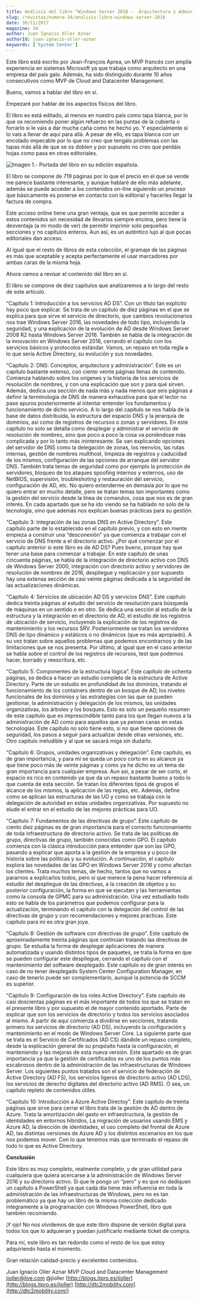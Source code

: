 ```yaml
---
title: Análisis del libro “Windows Server 2016 -  Arquitectura y Administración de los servicios de dominio Active Directory (AD DS)”
slug: /revistas/numero-34/analisis-libro-windows-server-2016
date: 30/11/2017
magazine: 34
author: Juan Ignacio Oller Aznar
authorId: juan-ignacio-oller-aznar
keywords: ['System Center']
---
```






Este libro está escrito por Jean-François Aprea, un MVP francés con amplia experiencia en sistemas Microsoft ya que trabaja como arquitecto en una empresa del país galo. Además, ha sido distinguido durante 10 años consecutivos como MVP de Cloud and Datacenter Management.

Bueno, vamos a hablar del libro en sí.

Empezaré por hablar de los aspectos físicos del libro.

El libro es está editado, al menos en nuestro país como tapa blanca, por lo que os recomiendo poner algún refuerzo en las puntas de la cubierta o forrarlo si le vais a dar mucha caña como he hecho yo. Y especialmente si lo vais a llevar de aquí para allá. A pesar de ello, es tapa blanca con un encolado impecable por lo que no creo que tengáis problemas con las tapas más allá de que se os doblen y por supuesto no creo que perdáis hojas como pasa en otras editoriales.

![Imagen 1.- Portada del libro en su edición española.](../../../images/numero34/analisis-libro-windows-server-2016/image1.jpg)

El libro se compone de 719 páginas por lo que el precio en el que se vende me parece bastante interesante, y aunque hablaré de ello más adelante, además se puede acceder a los contenidos on-line siguiendo un proceso que básicamente es ponerse en contacto con la editorial y hacerles llegar la factura de compra.

Este acceso online tiene una gran ventaja, que es que permite acceder a estos contenidos sin necesidad de llevarlos siempre encima, pero tiene la desventaja (a mi modo de ver) de permitir imprimir solo pequeñas secciones y no capítulos enteros. Aun así, es un auténtico lujo al que pocas editoriales dan acceso.

Al igual que el resto de libros de esta colección, el gramaje de las páginas es más que aceptable y acepta perfectamente el usar marcadores por ambas caras de la misma hoja.

Ahora vamos a revisar el contenido del libro en sí.

El libro se compone de diez capítulos que analizaremos a lo largo del resto de este artículo.

“Capítulo 1: Introducción a los servicios AD DS”. Con un título tan explícito hay poco que explicar. Se trata de un capítulo de diez páginas en el que se explica para que sirve el servicio de directorio, que cambios revolucionarios nos trae Windows Server 2016, las novedades de todo tipo, incluyendo la seguridad, y una explicación de la evolución de AD desde Windows Server 2008 R2 hasta Windows Server 2016. También se habla de la integración de la innovación en Windows Server 2016, cerrando el capítulo con los servicios básicos y protocolos estándar. Vamos, un repaso en toda regla a lo que sería Active Directory, su evolución y sus novedades.

“Capítulo 2: DNS: Conceptos, arquitectura y administración”. Este es un capítulo bastante extenso, con ciento veinte páginas llenas de contenido. Comienza hablando sobre los orígenes y la historia de los servicios de resolución de nombres, y con una explicación que son y para qué sirven. Además, dedica una sección de nada más y nada menos que seis páginas a definir la terminología de DNS de manera exhaustiva para que el lector no pase apuros posteriormente al intentar entender los fundamentos y funcionamiento de dicho servicio. A lo largo del capítulo se nos habla de la base de datos distribuida, la estructura del espacio DNS y la jerarquía de dominios, así como de registros de recursos o zonas y servidores. En este capítulo no solo se detalla como desplegar y administrar el servicio de resolución de nombres, sino que poco a poco la cosa va poniéndose más complicada y por lo tanto más ininteresante. Se van explicando opciones del servidor de DNS como la delegación de zonas, los reenvíos, las rutas internas, gestión de nombres multihost, limpieza de registros y caducidad de los mismos, configuración de las opciones de arranque del servidor DNS. También trata temas de seguridad como por ejemplo la protección de servidores, bloqueo de los ataques spoofing internos y externos, uso de NetBIOS, supervisión, troubleshoting y restauración del servicio, configuración de AD, etc. No quiero extenderme en demasía por lo que no quiero entrar en mucho detalle, pero se tratan temas tan importantes como la gestión del servicio desde la línea de comandos, cosa que nos es de gran interés. En cada apartado que se ha ido viendo se ha hablado no solo de la tecnología, sino que además nos explican buenas prácticas para su gestión.

“Capítulo 3: Integración de las zonas DNS en Active Directory”. Este capítulo parte de lo establecido en el capítulo previo, y con esto en mente empieza a construir una “desconexión” ya que comienza a trabajar con el servicio de DNS frente a el directorio activo. ¿Por qué comenzar por el capítulo anterior si este libro es de AD DS? Pues bueno, porque hay que tener una base para comenzar a trabajar. En este capítulo de unas cincuenta páginas, se habla de la integración de directorio activo con DNS de Windows Server 2000, integración con directorio activo y servidores de resolución de nombres de 2016, despliegue y replicación y por supuesto hay una extensa sección de casi veinte páginas dedicada a la seguridad de las actualizaciones dinámicas.

“Capítulo 4: Servicios de ubicación AD DS y servicios DNS”. Este capítulo dedica treinta páginas al estudio del servicio de resolución para búsqueda de máquinas en un sentido o en otro. Se dedica una sección al estudio de la estructura y la integración en el directorio de AD, el estudio de los registros de ubicación de servicio, incluyendo la explicación de los registros de mantenimiento y los recursos SRV. Posteriormente se tratan los servidores DNS de tipo dinámico y estáticos o no dinámicos (que es más apropiado). A su vez tratan sobre aquellos problemas que podemos encontrarnos y de las limitaciones que se nos presenta. Por último, al igual que en el caso anterior se habla sobre el control de los registros de recursos, test que podemos hacer, borrado y reescritura, etc.

“Capítulo 5: Componentes de la estructura lógica”. Este capítulo de ochenta páginas, se dedica a hacer un estudio completo de la estructura de Active Directory. Parte de un estudio en profundidad de los dominios, tratando el funcionamiento de los containers dentro de un bosque de AD, los niveles funcionales de los dominios y las estrategias con las que se pueden gestionar, la administración y delegación de los mismos, las unidades organizativas, los árboles y los bosques. Esto es solo un pequeño resumen de este capítulo que es imprescindible tanto para los que llegan nuevos a la administración de AD como para aquellos que ya peinan canas en estas tecnologías. Este capítulo no solo tiene esto, si no que tiene opciones de seguridad, los pasos a seguir para actualizar desde otras versiones, etc. Otro capítulo ineludible y al que se sacará miga sin dudarlo.

“Capítulo 6: Grupos, unidades organizativas y delegación”. Este capítulo, es de gran importancia, y para mí se queda un poco corto en su alcance ya que tiene poco más de veinte páginas y como ya he dicho es un tema de gran importancia para cualquier empresa. Aun así, a pesar de ser corto, el espacio es rico en contenido ya que da un repaso bastante bueno a todo lo que cuenta de esta sección. Se tratan los diferentes tipos de grupos el alcance de los mismos, la aplicación de las reglas, etc. Además, define como se aplican las estructuras de las UO y como se trabaja con la delegación de autoridad en estas unidades organizativas. Por supuesto no elude el entrar en el estudio de las mejores prácticas para UO.

“Capítulo 7: Fundamentos de las directivas de grupo”. Este capítulo de ciento diez páginas es de gran importancia para el correcto funcionamiento de toda infraestructura de directorio activo. Se trata de las políticas de grupo, directivas de grupo, también conocidas como GPO. El capítulo comienza con la clásica introducción para entender que son las GPO, pasando a explicar que aporta a la gestión de la empresa y u poco de historia sobre las políticas y su evolución. A continuación, el capítulo explora las novedades de las GPO en Windows Server 2016 y como afectan los clientes. Trata muchos temas, de hecho, tantos que no vamos a pararnos a explicarlos todos, pero sí que merece la pena hacer referencia al estudio del despliegue de las directivas, a la creación de objetos y su posterior configuración, la forma en que se ejecutan y las herramientas como la consola de GPMC para su administración. Una vez estudiado todo esto se habla de los parámetros que podemos configurar para la actualización, terminando el capítulo con la delegación del control de las directivas de grupo y con recomendaciones y mejores prácticas. Este capítulo para mí es otra gran joya.

“Capítulo 8: Gestión de software con directivas de grupo”. Este capítulo de aproximadamente treinta páginas que continúan tratando las directivas de grupo. Se estudia la forma de desplegar aplicaciones de manera automatizada y usando distintos tipos de paquetes, se trata la forma en que se pueden configurar este despliegue, cerrando el capítulo con el mantenimiento del software desplegado. Este capítulo es de gran interés en caso de no tener desplegado System Center Configuration Manager, en caso de tenerlo puede ser complementario, aunque la potencia de SCCM es superior.

“Capítulo 9: Configuración de los roles Active Directory”. Este capítulo de casi doscientas páginas es el más importante de todos los que se tratan en el presente libro y por supuesto el de mayor contenido aportado. Parte de explicar que son los servicios de directorio y todos los servicios asociados al mismo. A partir de aquí comienza a dividirse en secciones, tratando primero los servicios de directorio (AD DS), incluyendo la configuración y mantenimiento en el modo de Windows Server Core. La siguiente parte que se trata es el Servicio de Certificados (AD CS) dándole un repaso completo, desde la explicación general de su propósito hasta la configuración, el manteniendo y las mejoras de esta nueva versión. Este apartado es de gran importancia ya que la gestión de certificados es uno de los puntos más escabrosos dentro de la administración de las infraestructuras de Windows Server. Los siguientes puntos tratados son el servicio de federación de Active Directory (AD FS), los servicios ligeros de directorio activo (AD LDS), los servicios de derecho digitales del directorio activo (AD RMS). O sea, un capítulo repleto de contenidos útiles.

“Capítulo 10: Introducción a Azure Active Directoy”. Este capítulo de treinta páginas que sirve para cerrar el libro trata de la gestión de AD dentro de Azure. Trata la amortización del gasto en infraestructura, la gestión de identidades en entornos híbridos, La migración de usuarios usando EMS y Azure AD, la dirección de identidades, el uso completo del frontal de Azure AD, las distintas versiones de Azure AD y los distintos escenarios en los que nos podemos mover. Con lo que tenemos más que terminado el repaso de todo lo que es Active Directory.

**Conclusión**

Este libro es muy completo, realmente completo, y de gran utilidad para cualquiera que quiera acercarse a la administración de Windows Server 2016 y su directorio activo. Si que le pongo un “pero” y es que no dediquen un capítulo a PowerShell ya que cada día tiene más influencia en toda la administración de las infraestructuras de Windows, pero no es tan problemático ya que hay un libro de la misma colección dedicado íntegramente a la programación con Windows PowerShell, libro que también recomiendo.

¡Y ojo! No nos olvidemos de que este libro dispone de versión digital para todos los que lo adquieran y puedan justificarlo mediante ticket de compra.

Para mí, este libro es tan redondo como el resto de los que estoy adquiriendo hasta el momento.

Gran relación calidad-precio y excelentes contenidos.



Juan Ignacio Oller Aznar 
 MVP Cloud and Datacenter Management 
 jioller@live.com
 @jioller
  [http://blogs.itpro.es/jioller](http://blogs.itpro.es/jioller) 
 [http://dtc2mobility.com](http://dtc2mobility.com/) ​

 
 
